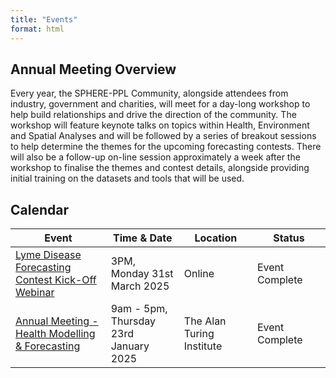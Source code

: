 ```yaml
---
title: "Events"
format: html
---
```


## Annual Meeting Overview

Every year, the SPHERE-PPL Community, alongside attendees from industry, government and charities, will meet for a day-long workshop to help build relationships and drive the direction of the community. The workshop will feature keynote talks on topics within Health, Environment and Spatial Analyses and will be followed by a series of breakout sessions to help determine the themes for the upcoming forecasting contests. There will also be a follow-up on-line session approximately a week after the workshop to finalise the themes and contest details, alongside providing initial training on the datasets and tools that will be used.

## Calendar

| Event | Time & Date | Location | Status |
|----------------------|-----------------|-----------------|-----------------|
| [Lyme Disease Forecasting Contest Kick-Off Webinar](https://drive.google.com/file/d/1cAxYpgOa-HntQI5pp5j08cTpG5ZKr5TX/view?usp=sharing) | 3PM, Monday 31st March 2025 | Online | Event Complete
| [Annual Meeting - Health Modelling & Forecasting](Jan25.qmd) | 9am - 5pm, Thursday 23rd January 2025 | The Alan Turing Institute | Event Complete |
